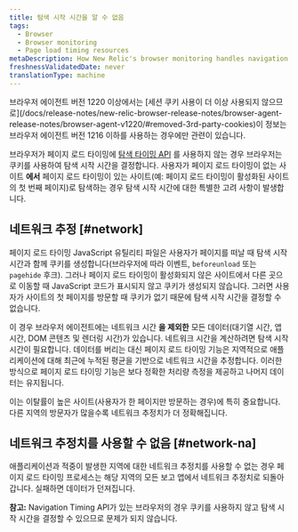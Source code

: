 ```yaml
---
title: 탐색 시작 시간을 알 수 없음
tags:
  - Browser
  - Browser monitoring
  - Page load timing resources
metaDescription: How New Relic's browser monitoring handles navigation start time when the navigation timing API is unavailable.
freshnessValidatedDate: never
translationType: machine
---
```


<Callout variant="important">
  브라우저 에이전트 버전 1220 이상에서는 [세션 쿠키 사용이 더 이상 사용되지 않으므로](/docs/release-notes/new-relic-browser-release-notes/browser-agent-release-notes/browser-agent-v1220/#removed-3rd-party-cookies)이 정보는 브라우저 에이전트 버전 1216 이하를 사용하는 경우에만 관련이 있습니다.
</Callout>

브라우저가 페이지 로드 타이밍에 [탐색 타이밍 API](/docs/browser/new-relic-browser/browser-agent-apis/navigation-timing-api) 를 사용하지 않는 경우 브라우저는 쿠키를 사용하여 탐색 시작 시간을 결정합니다. 사용자가 페이지 로드 타이밍이 없는 사이트 **에서** 페이지 로드 타이밍이 있는 사이트(예: 페이지 로드 타이밍이 활성화된 사이트의 첫 번째 페이지)로 탐색하는 경우 탐색 시작 시간에 대한 특별한 고려 사항이 발생합니다.

## 네트워크 추정 [#network]

페이지 로드 타이밍 JavaScript 유틸리티 파일은 사용자가 페이지를 떠날 때 탐색 시작 시간과 함께 쿠키를 생성합니다(브라우저에 따라 이벤트, `beforeunload` 또는 `pagehide` 후크). 그러나 페이지 로드 타이밍이 활성화되지 않은 사이트에서 다른 곳으로 이동할 때 JavaScript 코드가 표시되지 않고 쿠키가 생성되지 않습니다. 그러면 사용자가 사이트의 첫 페이지를 방문할 때 쿠키가 없기 때문에 탐색 시작 시간을 결정할 수 없습니다.

이 경우 브라우저 에이전트에는 네트워크 시간 **을 제외한** 모든 데이터(대기열 시간, 앱 시간, DOM 콘텐츠 및 렌더링 시간)가 있습니다. 네트워크 시간을 계산하려면 탐색 시작 시간이 필요합니다. 데이터를 버리는 대신 페이지 로드 타이밍 기능은 지역적으로 애플리케이션에 대해 최근에 누적된 평균을 기반으로 네트워크 시간을 추정합니다. 이러한 방식으로 페이지 로드 타이밍 기능은 보다 정확한 처리량 측정을 제공하고 나머지 데이터는 유지됩니다.

이는 이탈률이 높은 사이트(사용자가 한 페이지만 방문하는 경우)에 특히 중요합니다. 다른 지역의 방문자가 많을수록 네트워크 추정치가 더 정확해집니다.

## 네트워크 추정치를 사용할 수 없음 [#network-na]

애플리케이션과 적중이 발생한 지역에 대한 네트워크 추정치를 사용할 수 없는 경우 페이지 로드 타이밍 프로세스는 해당 지역의 모든 보고 앱에서 네트워크 추정치로 되돌아갑니다. 실패하면 데이터가 던져집니다.

**참고:** Navigation Timing API가 있는 브라우저의 경우 쿠키를 사용하지 않고 탐색 시작 시간을 결정할 수 있으므로 문제가 되지 않습니다.